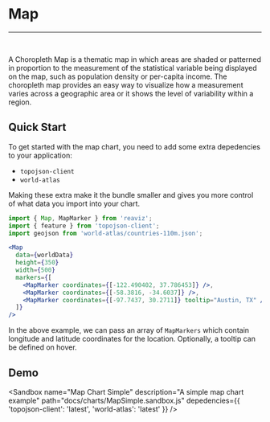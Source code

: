 
<Meta title="Docs|Chart Types/Map" />

# Map

---
<br />
<Story id="demos-map--simple" />

A Choropleth Map is a thematic map in which areas are shaded or patterned in proportion to
the measurement of the statistical variable being displayed on the map, such as population
density or per-capita income. The choropleth map provides an easy way to visualize how a measurement
varies across a geographic area or it shows the level of variability within a region.

## Quick Start
To get started with the map chart, you need to add some extra depedencies to your application:

- `topojson-client`
- `world-atlas`

Making these extra make it the bundle smaller and gives you more control of what data
you import into your chart.

```jsx
import { Map, MapMarker } from 'reaviz';
import { feature } from 'topojson-client';
import geojson from 'world-atlas/countries-110m.json';

<Map
  data={worldData}
  height={350}
  width={500}
  markers={[
    <MapMarker coordinates={[-122.490402, 37.786453]} />,
    <MapMarker coordinates={[-58.3816, -34.6037]} />,
    <MapMarker coordinates={[-97.7437, 30.2711]} tooltip="Austin, TX" />
  ]}
/>
```

In the above example, we can pass an array of `MapMarkers` which
contain longitude and latitude coordinates for the location. Optionally,
a tooltip can be defined on hover.

## Demo

<Sandbox
  name="Map Chart Simple"
  description="A simple map chart example"
  path="docs/charts/MapSimple.sandbox.js"
  depedencies={{
    'topojson-client': 'latest',
    'world-atlas': 'latest'
  }}
/>
